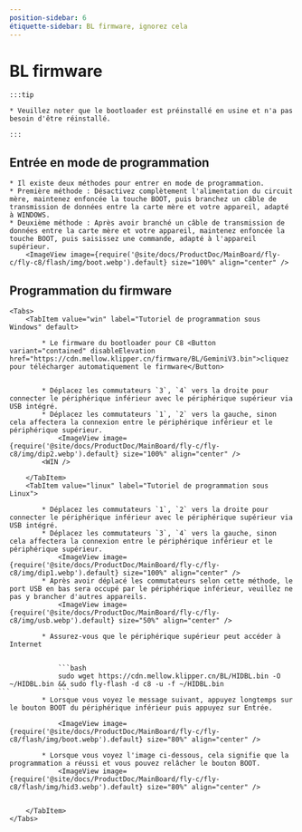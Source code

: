 ```yaml
---
position-sidebar: 6
étiquette-sidebar: BL firmware, ignorez cela
---
```



# BL firmware

    :::tip

    * Veuillez noter que le bootloader est préinstallé en usine et n'a pas besoin d'être réinstallé.

    :::

## Entrée en mode de programmation


    * Il existe deux méthodes pour entrer en mode de programmation.
    * Première méthode : Désactivez complètement l'alimentation du circuit mère, maintenez enfoncée la touche BOOT, puis branchez un câble de transmission de données entre la carte mère et votre appareil, adapté à WINDOWS.
    * Deuxième méthode : Après avoir branché un câble de transmission de données entre la carte mère et votre appareil, maintenez enfoncée la touche BOOT, puis saisissez une commande, adapté à l'appareil supérieur.
        <ImageView image={require('@site/docs/ProductDoc/MainBoard/fly-c/fly-c8/flash/img/boot.webp').default} size="100%" align="center" />

## Programmation du firmware
    <Tabs>
        <TabItem value="win" label="Tutoriel de programmation sous Windows" default>

            * Le firmware du bootloader pour C8 <Button variant="contained" disableElevation href="https://cdn.mellow.klipper.cn/firmware/BL/GeminiV3.bin">cliquez pour télécharger automatiquement le firmware</Button>


            * Déplacez les commutateurs `3`, `4` vers la droite pour connecter le périphérique inférieur avec le périphérique supérieur via USB intégré.
            * Déplacez les commutateurs `1`, `2` vers la gauche, sinon cela affectera la connexion entre le périphérique inférieur et le périphérique supérieur.
                <ImageView image={require('@site/docs/ProductDoc/MainBoard/fly-c/fly-c8/img/dip2.webp').default} size="100%" align="center" />
            <WIN />

        </TabItem>
        <TabItem value="linux" label="Tutoriel de programmation sous Linux">

            * Déplacez les commutateurs `1`, `2` vers la droite pour connecter le périphérique inférieur avec le périphérique supérieur via USB intégré.
            * Déplacez les commutateurs `3`, `4` vers la gauche, sinon cela affectera la connexion entre le périphérique inférieur et le périphérique supérieur.
                <ImageView image={require('@site/docs/ProductDoc/MainBoard/fly-c/fly-c8/img/dip1.webp').default} size="100%" align="center" />
            * Après avoir déplacé les commutateurs selon cette méthode, le port USB en bas sera occupé par le périphérique inférieur, veuillez ne pas y brancher d'autres appareils.
                <ImageView image={require('@site/docs/ProductDoc/MainBoard/fly-c/fly-c8/img/usb.webp').default} size="50%" align="center" />

            * Assurez-vous que le périphérique supérieur peut accéder à Internet


                ```bash
                sudo wget https://cdn.mellow.klipper.cn/BL/HIDBL.bin -O ~/HIDBL.bin && sudo fly-flash -d c8 -u -f ~/HIDBL.bin
                ```
            * Lorsque vous voyez le message suivant, appuyez longtemps sur le bouton BOOT du périphérique inférieur puis appuyez sur Entrée.

                <ImageView image={require('@site/docs/ProductDoc/MainBoard/fly-c/fly-c8/flash/img/boot.webp').default} size="80%" align="center" />

            * Lorsque vous voyez l'image ci-dessous, cela signifie que la programmation a réussi et vous pouvez relâcher le bouton BOOT.
                <ImageView image={require('@site/docs/ProductDoc/MainBoard/fly-c/fly-c8/flash/img/hid3.webp').default} size="80%" align="center" />


        </TabItem>
    </Tabs>